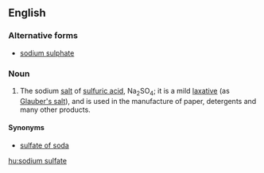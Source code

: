 ==English==

===Alternative forms===
*[[sodium sulphate]]

===Noun===
{{wikipedia}}
{{en-noun|sg=[[sodium]] [[sulfate]]|-}}

# {{inorganic compound}} The sodium [[salt]] of [[sulfuric acid]], Na<sub>2</sub>SO<sub>4</sub>; it is a mild [[laxative]] (as [[Glauber's salt]]), and is used in the manufacture of paper, detergents and many other products.

====Synonyms====
* [[sulfate of soda]]

[[hu:sodium sulfate]]